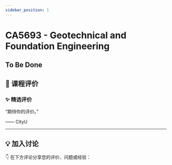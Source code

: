 ```yaml
---
sidebar_position: 1
---
```



# CA5693 - Geotechnical and Foundation Engineering

## To Be Done

## **💬 课程评价**

### ✨ **精选评价**
<div className={commentStyles.commentBox}>
    <p className={commentStyles.commentText}>
        “期待你的评价。”
    </p>
    <p className={commentStyles.commentAuthor}>—— CityU</p>
</div>

---

## **💡 加入讨论**

👇 在下方评论分享您的评价、问题或经验：
<Utterances />
